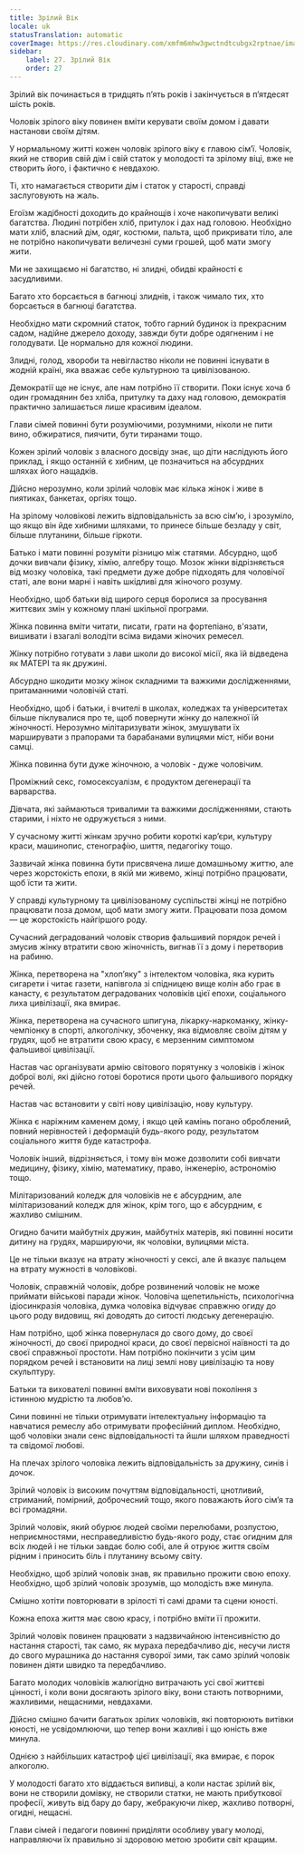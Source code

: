```yaml
---
title: Зрілий Вік
locale: uk
statusTranslation: automatic
coverImage: https://res.cloudinary.com/xmfm6mhw3gwctndtcubgx2rptnae/image/upload/v1740337243/small_cover_educacion_fundamental_a051170f1c.webp
sidebar:
    label: 27. Зрілий Вік
    order: 27
---
```

Зрілий вік починається в тридцять п’ять років і закінчується в п’ятдесят шість років.

Чоловік зрілого віку повинен вміти керувати своїм домом і давати настанови своїм дітям.

У нормальному житті кожен чоловік зрілого віку є главою сім’ї. Чоловік, який не створив свій дім і свій статок у молодості та зрілому віці, вже не створить його, і фактично є невдахою.

Ті, хто намагається створити дім і статок у старості, справді заслуговують на жаль.

Егоїзм жадібності доходить до крайнощів і хоче накопичувати великі багатства. Людині потрібен хліб, притулок і дах над головою. Необхідно мати хліб, власний дім, одяг, костюми, пальта, щоб прикривати тіло, але не потрібно накопичувати величезні суми грошей, щоб мати змогу жити.

Ми не захищаємо ні багатство, ні злидні, обидві крайності є засудливими.

Багато хто борсається в багнюці злиднів, і також чимало тих, хто борсається в багнюці багатства.

Необхідно мати скромний статок, тобто гарний будинок із прекрасним садом, надійне джерело доходу, завжди бути добре одягненим і не голодувати. Це нормально для кожної людини.

Злидні, голод, хвороби та невігластво ніколи не повинні існувати в жодній країні, яка вважає себе культурною та цивілізованою.

Демократії ще не існує, але нам потрібно її створити. Поки існує хоча б один громадянин без хліба, притулку та даху над головою, демократія практично залишається лише красивим ідеалом.

Глави сімей повинні бути розуміючими, розумними, ніколи не пити вино, обжиратися, пиячити, бути тиранами тощо.

Кожен зрілий чоловік з власного досвіду знає, що діти наслідують його приклад, і якщо останній є хибним, це позначиться на абсурдних шляхах його нащадків.

Дійсно нерозумно, коли зрілий чоловік має кілька жінок і живе в пиятиках, банкетах, оргіях тощо.

На зрілому чоловікові лежить відповідальність за всю сім’ю, і зрозуміло, що якщо він йде хибними шляхами, то принесе більше безладу у світ, більше плутанини, більше гіркоти.

Батько і мати повинні розуміти різницю між статями. Абсурдно, щоб дочки вивчали фізику, хімію, алгебру тощо. Мозок жінки відрізняється від мозку чоловіка, такі предмети дуже добре підходять для чоловічої статі, але вони марні і навіть шкідливі для жіночого розуму.

Необхідно, щоб батьки від щирого серця боролися за просування життєвих змін у кожному плані шкільної програми.

Жінка повинна вміти читати, писати, грати на фортепіано, в'язати, вишивати і взагалі володіти всіма видами жіночих ремесел.

Жінку потрібно готувати з лави школи до високої місії, яка їй відведена як МАТЕРІ та як дружині.

Абсурдно шкодити мозку жінок складними та важкими дослідженнями, притаманними чоловічій статі.

Необхідно, щоб і батьки, і вчителі в школах, коледжах та університетах більше піклувалися про те, щоб повернути жінку до належної їй жіночності. Нерозумно мілітаризувати жінок, змушувати їх марширувати з прапорами та барабанами вулицями міст, ніби вони самці.

Жінка повинна бути дуже жіночною, а чоловік - дуже чоловічим.

Проміжний секс, гомосексуалізм, є продуктом дегенерації та варварства.

Дівчата, які займаються тривалими та важкими дослідженнями, стають старими, і ніхто не одружується з ними.

У сучасному житті жінкам зручно робити короткі кар’єри, культуру краси, машинопис, стенографію, шиття, педагогіку тощо.

Зазвичай жінка повинна бути присвячена лише домашньому життю, але через жорстокість епохи, в якій ми живемо, жінці потрібно працювати, щоб їсти та жити.

У справді культурному та цивілізованому суспільстві жінці не потрібно працювати поза домом, щоб мати змогу жити. Працювати поза домом — це жорстокість найгіршого роду.

Сучасний деградований чоловік створив фальшивий порядок речей і змусив жінку втратити свою жіночність, вигнав її з дому і перетворив на рабиню.

Жінка, перетворена на "хлоп’яку" з інтелектом чоловіка, яка курить сигарети і читає газети, напівгола зі спідницею вище колін або грає в канасту, є результатом деградованих чоловіків цієї епохи, соціального лиха цивілізації, яка вмирає.

Жінка, перетворена на сучасного шпигуна, лікарку-наркоманку, жінку-чемпіонку в спорті, алкоголічку, збоченку, яка відмовляє своїм дітям у грудях, щоб не втратити свою красу, є мерзенним симптомом фальшивої цивілізації.

Настав час організувати армію світового порятунку з чоловіків і жінок доброї волі, які дійсно готові боротися проти цього фальшивого порядку речей.

Настав час встановити у світі нову цивілізацію, нову культуру.

Жінка є наріжним каменем дому, і якщо цей камінь погано оброблений, повний нерівностей і деформацій будь-якого роду, результатом соціального життя буде катастрофа.

Чоловік інший, відрізняється, і тому він може дозволити собі вивчати медицину, фізику, хімію, математику, право, інженерію, астрономію тощо.

Мілітаризований коледж для чоловіків не є абсурдним, але мілітаризований коледж для жінок, крім того, що є абсурдним, є жахливо смішним.

Огидно бачити майбутніх дружин, майбутніх матерів, які повинні носити дитину на грудях, маршируючи, як чоловіки, вулицями міста.

Це не тільки вказує на втрату жіночності у сексі, але й вказує пальцем на втрату мужності в чоловікові.

Чоловік, справжній чоловік, добре розвинений чоловік не може приймати військові паради жінок. Чоловіча щепетильність, психологічна ідіосинкразія чоловіка, думка чоловіка відчуває справжню огиду до цього роду видовищ, які доводять до ситості людську дегенерацію.

Нам потрібно, щоб жінка повернулася до свого дому, до своєї жіночності, до своєї природної краси, до своєї первісної наївності та до своєї справжньої простоти. Нам потрібно покінчити з усім цим порядком речей і встановити на лиці землі нову цивілізацію та нову скульптуру.

Батьки та вихователі повинні вміти виховувати нові покоління з істинною мудрістю та любов’ю.

Сини повинні не тільки отримувати інтелектуальну інформацію та навчатися ремеслу або отримувати професійний диплом. Необхідно, щоб чоловіки знали сенс відповідальності та йшли шляхом праведності та свідомої любові.

На плечах зрілого чоловіка лежить відповідальність за дружину, синів і дочок.

Зрілий чоловік із високим почуттям відповідальності, цнотливий, стриманий, помірний, доброчесний тощо, якого поважають його сім’я та всі громадяни.

Зрілий чоловік, який обурює людей своїми перелюбами, розпустою, неприємностями, несправедливістю будь-якого роду, стає огидним для всіх людей і не тільки завдає болю собі, але й отруює життя своїм рідним і приносить біль і плутанину всьому світу.

Необхідно, щоб зрілий чоловік знав, як правильно прожити свою епоху. Необхідно, щоб зрілий чоловік зрозумів, що молодість вже минула.

Смішно хотіти повторювати в зрілості ті самі драми та сцени юності.

Кожна епоха життя має свою красу, і потрібно вміти її прожити.

Зрілий чоловік повинен працювати з надзвичайною інтенсивністю до настання старості, так само, як мураха передбачливо діє, несучи листя до свого мурашника до настання суворої зими, так само зрілий чоловік повинен діяти швидко та передбачливо.

Багато молодих чоловіків жалюгідно витрачають усі свої життєві цінності, і коли вони досягають зрілого віку, вони стають потворними, жахливими, нещасними, невдахами.

Дійсно смішно бачити багатьох зрілих чоловіків, які повторюють витівки юності, не усвідомлюючи, що тепер вони жахливі і що юність вже минула.

Однією з найбільших катастроф цієї цивілізації, яка вмирає, є порок алкоголю.

У молодості багато хто віддається випивці, а коли настає зрілий вік, вони не створили домівку, не створили статки, не мають прибуткової професії, живуть від бару до бару, жебракуючи лікер, жахливо потворні, огидні, нещасні.

Глави сімей і педагоги повинні приділяти особливу увагу молоді, направляючи їх правильно зі здоровою метою зробити світ кращим.


